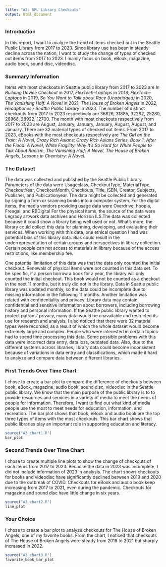 ```yaml
---
title: "A3: SPL Library Checkouts"
output: html_document
---
```


### Introduction

In this report, I want to analyze the trend of items checked out in the Seattle Public Library from 2017 to 2023. Since library use has been in steady decline across the nation, I want to study the change of types of checked out items from 2017 to 2023. I mainly focus on book, eBook, magazine, audio book, sound disc, videodisc. 

### Summary Information

Items with most checkouts in Seattle public library from 2017 to 2023 are *In Building Device Checkout* in 2017, *FlexTech–Laptops* in 2018, *FlexTech–Laptops* in 2019, *So You Want to Talk about Race (Unabridged)* in 2020, *The Vanishing Half: A Novel* in 2021, *The House of Broken Angels* in 2022, *Headphones / Seattle Public Library* in 2023. The number of distinct checkouts from 2017 to 2023 respectively are 36826, 31885, 32262, 25280, 28966, 28922, 12700. The month with most checkouts respectively from 2017 to 2023 are August, January, January, January, August, August, and January. There are 32 material types of checked out items. From 2017 to 2023, eBooks with the most checkouts respectively are *The Girl on the Train: A Novel*, *Crazy Rich Asians: Crazy Rich Asians Series, Book 1*, *After the Flood: A Novel*, *White Fragility: Why It's So Hard for White People to Talk About Racism*, *The Vanishing Half: A Novel*, *The House of Broken Angels*, *Lessons in Chemistry: A Novel*. 

### The Dataset

The data was collected and published by the Seattle Public Library. Parameters of the data were Usageclass, CheckoutType, MaterialType, CheckoutYear, CheckoutMonth, Checkouts, Title, ISBN, Creator, Subjects, Publisher, and Publicationyear. The data might be collected and generated by signing a form or scanning books into a computer system. For the digital items, the media vendors providing usage data were Overdrive, hoopla, Freegal, and RBDigital For the physical items, the source of the data were Legrady artwork data archives and Horizon ILS.The data was collected because it could show a library being well used or not. What’s more, the library could collect this data for planning, developing, and evaluating their services. When working with this data, one ethical question I had was potential bias of this library data. Bias could result in the underrepresentation of certain groups and perspectives in library collection. Certain people can not access to materials in library because of the access restrictions, like membership fee.

One potential limitation of this data was that the data only counted the initial checkout. Renewals of physical items were not counted in this data set. To be specific, if a person borrow a book for a year, the library will only counted the initial checkout. This book would not be counted as a checkout in the next 11 months, but it truly did not in the library. Data in Seattle public library was updated monthly, so the data could be incomplete due to missing information in the following 11 months. Another limitation was related with confidentiality and privacy. Library data may contain confidential and sensitive information about borrowers, including borrowing history and personal information. If the Seattle public library wanted to protect patrons’ privacy, many data would be unavailable and restricted its use for research and analysis. I also noticed that there were 32 material types were recorded, as a result of which the whole dataset would become extremely large and complex. People who were interested in certain topics had to spend time processing this data. Some possible problems with this data were incorrect data entry, data loss, outdated data. Also, due to the different systems across libraries, library data could become inconsistent because of variations in data entry and classifications, which made it hard to analyze and compare data between different libraries.

### First Trends Over Time Chart

I chose to create a bar plot to compare the difference of checkouts between book, eBook, magazine, audio book, sound disc, videodisc in the Seattle public library. We know that the main purpose of the public library is to to provide resources and services in a variety of media to meet the needs of people for information. Therefore, I want to find out what kind of media people use the most to meet needs for education, information, and recreation. The bar plot shows that book, eBook and audio book are the top three types of items with the most checkouts. This bar chart shows that public libraries play an important role in supporting education and literacy. 

```r
source("A3_chart1.R")
bar_plot
```

### Second Trends Over Time Chart

I chose to create multiple line plots to show the change of checkouts of each items from 2017 to 2023. Because the data in 2023 was incomplete, I did not include information of 2023 in analysis. The chart shows checkouts for books and videodisc have significantly declined between 2019 and 2020 due to the outbreak of COVID. Checkouts for eBook and audio book keep increasing from 2017 to 2021, even during the pandemic. Checkouts for magazine and sound disc have little change in six years.

```r
source("A3_chart2.R")
line_plot
```

### Your Choice

I chose to create a bar plot to analyze checkouts for The House of Broken Angels, one of my favorite books. From the chart, I noticed that checkouts of The House of Broken Angels were steady from 2018 to 2021 but sharply increased in 2022.

```r
source("A3_chart3.R")
favorite_book_bar_plot
```

